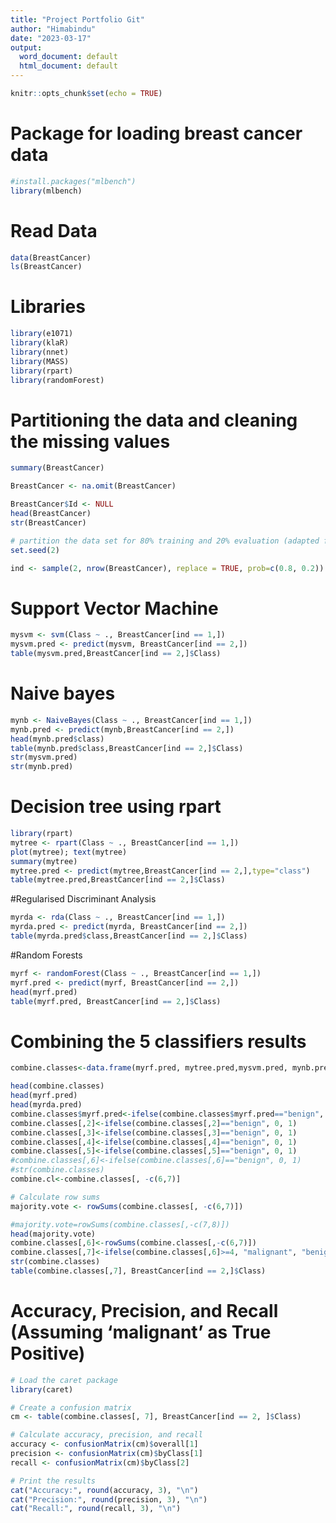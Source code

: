 ---
title: "Project Portfolio Git"
author: "Himabindu"
date: "2023-03-17"
output:
  word_document: default
  html_document: default
---

```{r setup, include=FALSE}
knitr::opts_chunk$set(echo = TRUE)
```

# Package for loading breast cancer data
```{r}
#install.packages("mlbench")
library(mlbench)
```

# Read Data
```{r}
data(BreastCancer)
ls(BreastCancer)
```

# Libraries
```{r}
library(e1071)
library(klaR)
library(nnet)
library(MASS)
library(rpart)
library(randomForest)
```

# Partitioning the data and cleaning the missing values
```{r}
summary(BreastCancer)

BreastCancer <- na.omit(BreastCancer) 

BreastCancer$Id <- NULL 
head(BreastCancer)
str(BreastCancer)

# partition the data set for 80% training and 20% evaluation (adapted from ?randomForest)
set.seed(2)

ind <- sample(2, nrow(BreastCancer), replace = TRUE, prob=c(0.8, 0.2))

```

# Support Vector Machine
```{r}
mysvm <- svm(Class ~ ., BreastCancer[ind == 1,])
mysvm.pred <- predict(mysvm, BreastCancer[ind == 2,])
table(mysvm.pred,BreastCancer[ind == 2,]$Class)
```

# Naive bayes
```{r}
mynb <- NaiveBayes(Class ~ ., BreastCancer[ind == 1,])
mynb.pred <- predict(mynb,BreastCancer[ind == 2,])
head(mynb.pred$class)
table(mynb.pred$class,BreastCancer[ind == 2,]$Class)
str(mysvm.pred)
str(mynb.pred)
```



# Decision tree using rpart
```{r}
library(rpart)
mytree <- rpart(Class ~ ., BreastCancer[ind == 1,])
plot(mytree); text(mytree) 
summary(mytree)
mytree.pred <- predict(mytree,BreastCancer[ind == 2,],type="class")
table(mytree.pred,BreastCancer[ind == 2,]$Class)
```

#Regularised Discriminant Analysis
```{r}
myrda <- rda(Class ~ ., BreastCancer[ind == 1,])
myrda.pred <- predict(myrda, BreastCancer[ind == 2,])
table(myrda.pred$class,BreastCancer[ind == 2,]$Class)
```

#Random Forests
```{r}
myrf <- randomForest(Class ~ ., BreastCancer[ind == 1,])
myrf.pred <- predict(myrf, BreastCancer[ind == 2,])
head(myrf.pred)
table(myrf.pred, BreastCancer[ind == 2,]$Class)
```

# Combining the 5 classifiers results
```{r}
combine.classes<-data.frame(myrf.pred, mytree.pred,mysvm.pred, mynb.pred$class, myrda.pred$class)

head(combine.classes)
head(myrf.pred)
head(myrda.pred)
combine.classes$myrf.pred<-ifelse(combine.classes$myrf.pred=="benign", 0, 1)
combine.classes[,2]<-ifelse(combine.classes[,2]=="benign", 0, 1)
combine.classes[,3]<-ifelse(combine.classes[,3]=="benign", 0, 1)
combine.classes[,4]<-ifelse(combine.classes[,4]=="benign", 0, 1)
combine.classes[,5]<-ifelse(combine.classes[,5]=="benign", 0, 1)
#combine.classes[,6]<-ifelse(combine.classes[,6]=="benign", 0, 1)
#str(combine.classes)
combine.cl<-combine.classes[, -c(6,7)]

# Calculate row sums
majority.vote <- rowSums(combine.classes[, -c(6,7)])

#majority.vote=rowSums(combine.classes[,-c(7,8)])
head(majority.vote)
combine.classes[,6]<-rowSums(combine.classes[,-c(6,7)])
combine.classes[,7]<-ifelse(combine.classes[,6]>=4, "malignant", "benign")
str(combine.classes)
table(combine.classes[,7], BreastCancer[ind == 2,]$Class)

```

# Accuracy, Precision, and Recall (Assuming 'malignant' as True Positive)
```{r}
# Load the caret package
library(caret)

# Create a confusion matrix
cm <- table(combine.classes[, 7], BreastCancer[ind == 2, ]$Class)

# Calculate accuracy, precision, and recall
accuracy <- confusionMatrix(cm)$overall[1]
precision <- confusionMatrix(cm)$byClass[1]
recall <- confusionMatrix(cm)$byClass[2]

# Print the results
cat("Accuracy:", round(accuracy, 3), "\n")
cat("Precision:", round(precision, 3), "\n")
cat("Recall:", round(recall, 3), "\n")

```



